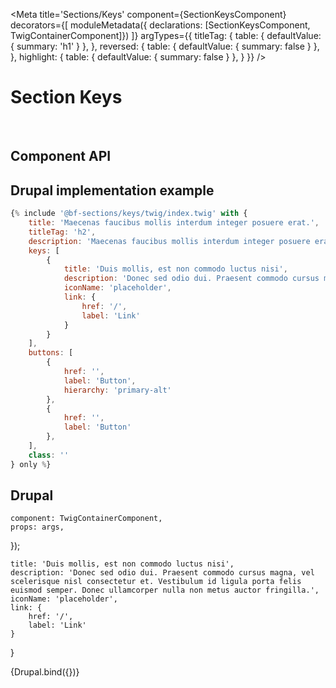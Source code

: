 

<Meta
    title='Sections/Keys'
    component={SectionKeysComponent}
    decorators={[
        moduleMetadata({ declarations: [SectionKeysComponent, TwigContainerComponent]})
    ]}
    argTypes={{
        titleTag: {
            table: { defaultValue: { summary: 'h1' } },
        },
        reversed: {
            table: { defaultValue: { summary: false } },
        },
        highlight: {
            table: { defaultValue: { summary: false } },
        }
    }}
/>


# Section Keys

<br/>



## Component API

<ArgsTable of={SectionKeysComponent} />



## Drupal implementation example

```jsx
{% include '@bf-sections/keys/twig/index.twig' with {
    title: 'Maecenas faucibus mollis interdum integer posuere erat.',
    titleTag: 'h2',
    description: 'Maecenas faucibus mollis interdum integer posuere erat a ante venenatis. Maecenas faucibus mollis interdum integer posuere.',
    keys: [
        {
            title: 'Duis mollis, est non commodo luctus nisi',
            description: 'Donec sed odio dui. Praesent commodo cursus magna, vel scelerisque nisl consectetur et. Vestibulum id ligula porta felis euismod semper. Donec ullamcorper nulla non metus auctor fringilla.',
            iconName: 'placeholder',
            link: {
                href: '/',
                label: 'Link'
            }
        }
    ],
    buttons: [
        {
            href: '',
            label: 'Button',
            hierarchy: 'primary-alt'
        },
        {
            href: '',
            label: 'Button'
        },
    ],
    class: ''
} only %}
```

## Drupal

    component: TwigContainerComponent,
    props: args,
});

    title: 'Duis mollis, est non commodo luctus nisi',
    description: 'Donec sed odio dui. Praesent commodo cursus magna, vel scelerisque nisl consectetur et. Vestibulum id ligula porta felis euismod semper. Donec ullamcorper nulla non metus auctor fringilla.',
    iconName: 'placeholder',
    link: {
        href: '/',
        label: 'Link'
    }
}


<Canvas withSource='none'>
    <Story
        name='Drupal'
        height='300px'
        args={{
            elementPath: 'sections/keys/_doc/template.drupal',
            title: 'Maecenas faucibus mollis interdum integer posuere erat.',
            titleTag: 'h2',
            description: 'Maecenas faucibus mollis interdum integer posuere erat a ante venenatis. Maecenas faucibus mollis interdum integer posuere.',
            keys: [
                keyProps, keyProps, keyProps, keyProps
            ],
            buttons: [
                {
                    href: '',
                    label: 'Button',
                    hierarchy: 'primary-alt'
                },
                {
                    href: '',
                    label: 'Button'
                },
            ],
            class: ''
        }}
    >
        {Drupal.bind({})}
    </Story>
</Canvas>